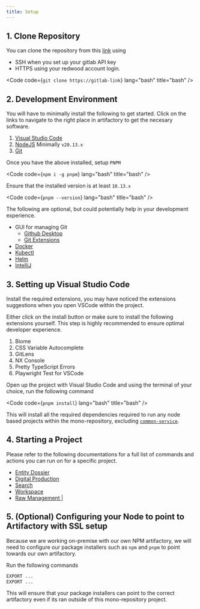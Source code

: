 ```yaml
---
title: Setup
---
```



## 1. Clone Repository

You can clone the repository from this [link](gitlab-link) using

- SSH when you set up your gitlab API key
- HTTPS using your redwood account login.

<Code code={`git clone https://gitlab-link`} lang="bash" title="bash" />

## 2. Development Environment

You will have to minimally install the following to get started. Click on the links to navigate to the right place in artifactory to get the necesary software.

1. [Visual Studio Code]()
2. [NodeJS]() Minimally `v20.13.x`
3. [Git]()

Once you have the above installed, setup `PNPM`

<Code code={`npm i -g pnpm`} lang="bash" title="bash" />

Ensure that the installed version is at least `10.13.x`

<Code code={`pnpm --version`} lang="bash" title="bash" />

The following are optional, but could potentially help in your development experience.

- GUI for managing Git
  - [Github Desktop]()
  - [Git Extensions]()
- [Docker]()
- [Kubectl]()
- [Helm]()
- [IntelliJ]()

## 3. Setting up Visual Studio Code

Install the required extensions, you may have noticed the extensions suggestions when you open VSCode within the project.

Either click on the install button or make sure to install the following extensions yourself. This step is highly recommended to ensure optimal developer experience.

1. Biome
2. CSS Variable Autocomplete
3. GitLens
4. NX Console
5. Pretty TypeScript Errors
6. Playwright Test for VSCode

Open up the project with Visual Studio Code and using the terminal of your choice, run the following command

<Code code={`pnpm install`} lang="bash" title="bash" />

This will install all the required dependencies required to run any node based projects within the mono-repository, excluding [`common-service`](https://link-to-it).

## 4. Starting a Project

Please refer to the following documentations for a full list of commands and actions you can run on for a specific project.

- [Entity Dossier]()
- [Digital Production]()
- [Search]()
- [Workspace]()
- [Raw Management | <Badge text="Coming Soon!" variant="note" />]()

## 5. (Optional) Configuring your Node to point to Artifactory with SSL setup

Because we are working on-premise with our own NPM artifactory, we will need to configure our package installers such as `npm` and `pnpm` to point towards our own artifactory.

Run the following commands

```bash
EXPORT ...
EXPORT ...
```

This will ensure that your package installers can point to the correct artifactory even if its ran outside of this mono-repository project.
